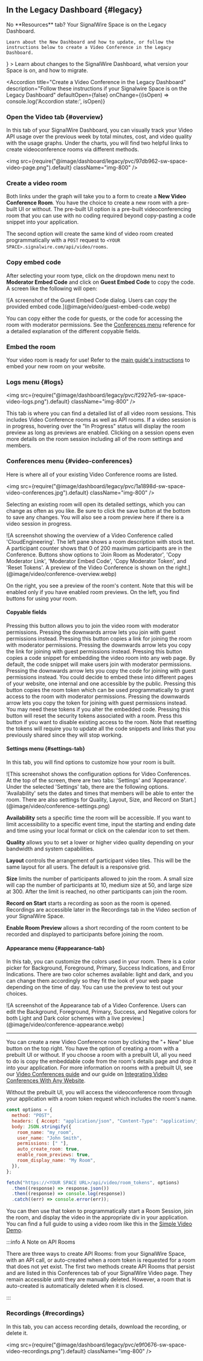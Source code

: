 
## In the Legacy Dashboard {#legacy}

<div className="row">
  
  <div className="col col--6">
    No **Resources** tab? Your SignalWire Space is on the Legacy Dashboard.
    
    Learn about the New Dashboard and how to update, or follow the instructions below to create a Video Conference in the Legacy Dashboard.
  </div>
  
  <div className="col col--6">
    <Card 
      title="The New Dashboard migration" 
      href="/platform/dashboard"
      icon={<MdDashboard />}
    >
      Learn about changes to the SignalWire Dashboard, what version your Space is on, and how to migrate.
    </Card>
  </div>
  
</div>

<AccordionGroup>

<Accordion 
  title="Create a Video Conference in the Legacy Dashboard"
  description="Follow these instructions if your Signalwire Space is on the Legacy Dashboard"
  defaultOpen={false}
  onChange={(isOpen) => console.log('Accordion state:', isOpen)}
>

<Steps>

### Open the Video tab {#overview}

In this tab of your SignalWire Dashboard, you can visually track your Video API usage over the previous week 
by total minutes, cost, and video quality with the usage graphs. 
Under the charts, you will find two helpful links to create videoconference rooms via different methods.

<img src={require("@image/dashboard/legacy/pvc/97db962-sw-space-video-page.png").default} className="img-800" />

### Create a video room

Both links under the graph will take you to a form to create a **New Video Conference Room**. 
You have the choice to create a new room with a pre-built UI or without. 
The pre-built UI option is a pre-built videoconferencing room that you can use 
with no coding required beyond copy-pasting a code snippet into your application. 

The second option will create the same kind of video room created programmatically 
with a `POST` request to `<YOUR SPACE>.signalwire.com/api/video/rooms`. 

### Copy embed code

After selecting your room type, click on the dropdown menu next to
**Moderator Embed Code** and click on **Guest Embed Code** to copy the code. 
A screen like the following will open:

<Frame caption="Guest Embed Code Snippet">
  ![A screenshot of the Guest Embed Code dialog. Users can copy the provided embed code.](@image/video/guest-embed-code.webp)
</Frame>

You can copy either the code for guests, or the code for accessing the room with moderator permissions. 
See the [Conferences menu](#video-conferences) reference for a detailed explanation of the different copyable fields.

### Embed the room

Your video room is ready for use!
Refer to the [main guide's instructions](/video/conference#embed) to embed your new room on your website.

</Steps>

### Logs menu {#logs}

<img src={require("@image/dashboard/legacy/pvc/f2927e5-sw-space-video-logs.png").default} className="img-800" />

This tab is where you can find a detailed list of all video room sessions. This includes Video Conference rooms as well as API rooms. 
If a video session is in progress, hovering over the "In Progress" status will display the room preview as long as previews are enabled. 
Clicking on a session opens even more details on the room session including all of the room settings and members.

### Conferences menu {#video-conferences}

Here is where all of your existing Video Conference rooms are listed. 

<img
  src={require("@image/dashboard/legacy/pvc/1a1898d-sw-space-video-conferences.jpg").default}
  className="img-800"
/>

Selecting an existing room will open its detailed settings, which you can change as often as you like. 
Be sure to click the save button at the bottom to save any changes. 
You will also see a room preview here if there is a video session in progress.

<Frame caption="Overview screen for a Video Conference.">
![A screenshot showing the overview of a Video Conference called 'CloudEngineering'. The left pane shows a room description with stock text. A participant counter shows that 0 of 200 maximum participants are in the Conference. Buttons show options to 'Join Room as Moderator', 'Copy Moderator Link', 'Moderator Embed Code', 'Copy Moderator Token', and 'Reset Tokens'. A preview of the Video Conference is shown on the right.](@image/video/conference-overview.webp)
</Frame>

On the right, you see a preview of the room's content. 
Note that this will be enabled only if you have enabled room previews.
On the left, you find buttons for using your room.

#### Copyable fields

<AccordionGroup>

  <Accordion title="Join Room As Moderator">
    Pressing this button allows you to join the video room with moderator permissions. 
    Pressing the downwards arrow lets you join with guest permissions instead.
  </Accordion>

  <Accordion title="Copy Moderator Link">
    Pressing this button copies a link for joining the room with moderator permissions. 
    Pressing the downwards arrow lets you copy the link for joining with guest permissions instead.
  </Accordion>

  <Accordion title="Moderator Embed Code">
    Pressing this button copies a code snippet for embedding the video room into any web page. 
  By default, the code snippet will make users join with moderator permissions. 
  Pressing the downwards arrow lets you copy the code for joining with guest permissions instead. 
  You could decide to embed these into different pages of your website, one internal and one accessible by the public.
  </Accordion>

  <Accordion title="Copy Moderator Token">
    Pressing this button copies the room token which can be used programmatically to grant access to the room with moderator permissions. 
    Pressing the downwards arrow lets you copy the token for joining with guest permissions instead. 
    You may need these tokens if you alter the embedded code.
  </Accordion>

  <Accordion title="Reset Tokens">
    Pressing this button will reset the security tokens associated with a room. 
    Press this button if you want to disable existing access to the room. 
    Note that resetting the tokens will require you to update all the code snippets and links that you previously shared since they will stop working.
  </Accordion>

</AccordionGroup>

#### Settings menu {#settings-tab}

In this tab, you will find options to customize how your room is built.

<Frame caption="Configuration options for Video Conferences.">
![This screenshot shows the configuration options for Video Conferences. At the top of the screen, there are two tabs: 'Settings' and 'Appearance'. Under the selected 'Settings' tab, there are the following options. 'Availability' sets the dates and times that members will be able to enter the room. There are also settings for Quality, Layout, Size, and Record on Start.](@image/video/conference-settings.png)
</Frame>

**Availability** sets a specific time the room will be accessible. 
If you want to limit accessibility to a specific event time, input the starting and ending date and time using your local format or click on the calendar icon to set them.

**Quality** allows you to set a lower or higher video quality depending on your bandwidth and system capabilities.

**Layout** controls the arrangement of participant video tiles. 
This will be the same layout for all users. 
The default is a responsive grid.

**Size** limits the number of participants allowed to join the room. 
A small size will cap the number of participants at 10, medium size at 50, and large size at 300. 
After the limit is reached, no other participants can join the room.

**Record on Start** starts a recording as soon as the room is opened. 
Recordings are accessible later in the Recordings tab in the Video section of your SignalWire Space.

**Enable Room Preview** allows a short recording of the room content to be recorded and displayed to participants before joining the room.

#### Appearance menu {#appearance-tab}

In this tab, you can customize the colors used in your room. 
There is a color picker for Background, Foreground, Primary, Success Indications, and Error Indications. 
There are two color schemes available: light and dark, and you can change them accordingly so they fit the look of your web page depending on the time of day.
You can use the preview to test out your choices.

<Frame caption="Video Conference Appearance Tab">
  ![A screenshot of the Appearance tab of a Video Conference. Users can edit the Background, Foreground, Primary, Success, and Negative colors for both Light and Dark color schemes with a live preview.](@image/video/conference-appearance.webp)
</Frame>

---

You can create a new Video Conference room by clicking the "+ New" blue button on the top right. 
You have the option of creating a room with a prebuilt UI or without. 
If you choose a room with a prebuilt UI, all you need to do is copy the embeddable code from the room's details page and drop it into your application. 
For more information on rooms with a prebuilt UI, see our [Video Conferences guide](/video/conference) and our guide on 
[Integrating Video Conferences With Any Website](/video/conference).

Without the prebuilt UI, you will access the videoconference room through your application with a room token request which includes the room's name.

```js
const options = {
  method: "POST",
  headers: { Accept: "application/json", "Content-Type": "application/json" },
  body: JSON.stringify({
    room_name: "my_room",
    user_name: "John Smith",
    permissions: [" "],
    auto_create_room: true,
    enable_room_previews: true,
    room_display_name: "My Room",
  }),
};

fetch("https://<YOUR SPACE URL>/api/video/room_tokens", options)
  .then((response) => response.json())
  .then((response) => console.log(response))
  .catch((err) => console.error(err));
```

You can then use that token to programmatically start a Room Session, join the room, and display the video in the appropriate div in your application. 
You can find a full guide to using a video room like this in the [Simple Video Demo](/video/getting-started/simple-video-demo).

:::info A Note on API Rooms

There are three ways to create API Rooms: from your SignalWire Space, with an API call, or auto-created when a room token is requested for a room that does not yet exist. 
The first two methods create API Rooms that persist and are listed in this Conferences tab of your SignalWire Video page. 
They remain accessible until they are manually deleted. 
However, a room that is auto-created is automatically deleted when it is closed.

:::

### Recordings {#recordings}

In this tab, you can access recording details, download the recording, or delete it.

<img
  src={require("@image/dashboard/legacy/pvc/e9f0676-sw-space-video-recordings.png").default}
  className="img-800"
/>

</Accordion>

<UiAccordion />

</AccordionGroup>